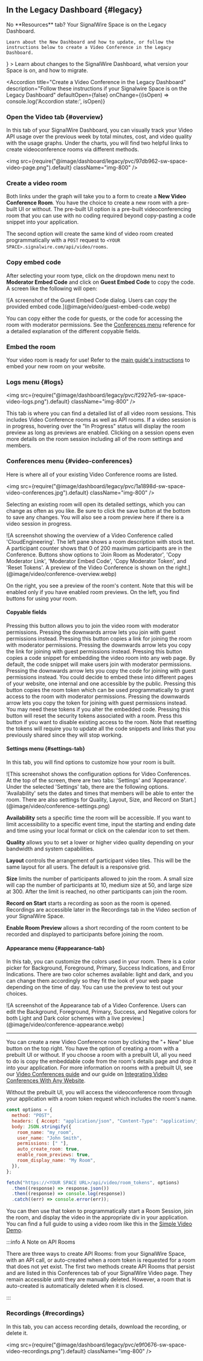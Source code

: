 
## In the Legacy Dashboard {#legacy}

<div className="row">
  
  <div className="col col--6">
    No **Resources** tab? Your SignalWire Space is on the Legacy Dashboard.
    
    Learn about the New Dashboard and how to update, or follow the instructions below to create a Video Conference in the Legacy Dashboard.
  </div>
  
  <div className="col col--6">
    <Card 
      title="The New Dashboard migration" 
      href="/platform/dashboard"
      icon={<MdDashboard />}
    >
      Learn about changes to the SignalWire Dashboard, what version your Space is on, and how to migrate.
    </Card>
  </div>
  
</div>

<AccordionGroup>

<Accordion 
  title="Create a Video Conference in the Legacy Dashboard"
  description="Follow these instructions if your Signalwire Space is on the Legacy Dashboard"
  defaultOpen={false}
  onChange={(isOpen) => console.log('Accordion state:', isOpen)}
>

<Steps>

### Open the Video tab {#overview}

In this tab of your SignalWire Dashboard, you can visually track your Video API usage over the previous week 
by total minutes, cost, and video quality with the usage graphs. 
Under the charts, you will find two helpful links to create videoconference rooms via different methods.

<img src={require("@image/dashboard/legacy/pvc/97db962-sw-space-video-page.png").default} className="img-800" />

### Create a video room

Both links under the graph will take you to a form to create a **New Video Conference Room**. 
You have the choice to create a new room with a pre-built UI or without. 
The pre-built UI option is a pre-built videoconferencing room that you can use 
with no coding required beyond copy-pasting a code snippet into your application. 

The second option will create the same kind of video room created programmatically 
with a `POST` request to `<YOUR SPACE>.signalwire.com/api/video/rooms`. 

### Copy embed code

After selecting your room type, click on the dropdown menu next to
**Moderator Embed Code** and click on **Guest Embed Code** to copy the code. 
A screen like the following will open:

<Frame caption="Guest Embed Code Snippet">
  ![A screenshot of the Guest Embed Code dialog. Users can copy the provided embed code.](@image/video/guest-embed-code.webp)
</Frame>

You can copy either the code for guests, or the code for accessing the room with moderator permissions. 
See the [Conferences menu](#video-conferences) reference for a detailed explanation of the different copyable fields.

### Embed the room

Your video room is ready for use!
Refer to the [main guide's instructions](/video/conference#embed) to embed your new room on your website.

</Steps>

### Logs menu {#logs}

<img src={require("@image/dashboard/legacy/pvc/f2927e5-sw-space-video-logs.png").default} className="img-800" />

This tab is where you can find a detailed list of all video room sessions. This includes Video Conference rooms as well as API rooms. 
If a video session is in progress, hovering over the "In Progress" status will display the room preview as long as previews are enabled. 
Clicking on a session opens even more details on the room session including all of the room settings and members.

### Conferences menu {#video-conferences}

Here is where all of your existing Video Conference rooms are listed. 

<img
  src={require("@image/dashboard/legacy/pvc/1a1898d-sw-space-video-conferences.jpg").default}
  className="img-800"
/>

Selecting an existing room will open its detailed settings, which you can change as often as you like. 
Be sure to click the save button at the bottom to save any changes. 
You will also see a room preview here if there is a video session in progress.

<Frame caption="Overview screen for a Video Conference.">
![A screenshot showing the overview of a Video Conference called 'CloudEngineering'. The left pane shows a room description with stock text. A participant counter shows that 0 of 200 maximum participants are in the Conference. Buttons show options to 'Join Room as Moderator', 'Copy Moderator Link', 'Moderator Embed Code', 'Copy Moderator Token', and 'Reset Tokens'. A preview of the Video Conference is shown on the right.](@image/video/conference-overview.webp)
</Frame>

On the right, you see a preview of the room's content. 
Note that this will be enabled only if you have enabled room previews.
On the left, you find buttons for using your room.

#### Copyable fields

<AccordionGroup>

  <Accordion title="Join Room As Moderator">
    Pressing this button allows you to join the video room with moderator permissions. 
    Pressing the downwards arrow lets you join with guest permissions instead.
  </Accordion>

  <Accordion title="Copy Moderator Link">
    Pressing this button copies a link for joining the room with moderator permissions. 
    Pressing the downwards arrow lets you copy the link for joining with guest permissions instead.
  </Accordion>

  <Accordion title="Moderator Embed Code">
    Pressing this button copies a code snippet for embedding the video room into any web page. 
  By default, the code snippet will make users join with moderator permissions. 
  Pressing the downwards arrow lets you copy the code for joining with guest permissions instead. 
  You could decide to embed these into different pages of your website, one internal and one accessible by the public.
  </Accordion>

  <Accordion title="Copy Moderator Token">
    Pressing this button copies the room token which can be used programmatically to grant access to the room with moderator permissions. 
    Pressing the downwards arrow lets you copy the token for joining with guest permissions instead. 
    You may need these tokens if you alter the embedded code.
  </Accordion>

  <Accordion title="Reset Tokens">
    Pressing this button will reset the security tokens associated with a room. 
    Press this button if you want to disable existing access to the room. 
    Note that resetting the tokens will require you to update all the code snippets and links that you previously shared since they will stop working.
  </Accordion>

</AccordionGroup>

#### Settings menu {#settings-tab}

In this tab, you will find options to customize how your room is built.

<Frame caption="Configuration options for Video Conferences.">
![This screenshot shows the configuration options for Video Conferences. At the top of the screen, there are two tabs: 'Settings' and 'Appearance'. Under the selected 'Settings' tab, there are the following options. 'Availability' sets the dates and times that members will be able to enter the room. There are also settings for Quality, Layout, Size, and Record on Start.](@image/video/conference-settings.png)
</Frame>

**Availability** sets a specific time the room will be accessible. 
If you want to limit accessibility to a specific event time, input the starting and ending date and time using your local format or click on the calendar icon to set them.

**Quality** allows you to set a lower or higher video quality depending on your bandwidth and system capabilities.

**Layout** controls the arrangement of participant video tiles. 
This will be the same layout for all users. 
The default is a responsive grid.

**Size** limits the number of participants allowed to join the room. 
A small size will cap the number of participants at 10, medium size at 50, and large size at 300. 
After the limit is reached, no other participants can join the room.

**Record on Start** starts a recording as soon as the room is opened. 
Recordings are accessible later in the Recordings tab in the Video section of your SignalWire Space.

**Enable Room Preview** allows a short recording of the room content to be recorded and displayed to participants before joining the room.

#### Appearance menu {#appearance-tab}

In this tab, you can customize the colors used in your room. 
There is a color picker for Background, Foreground, Primary, Success Indications, and Error Indications. 
There are two color schemes available: light and dark, and you can change them accordingly so they fit the look of your web page depending on the time of day.
You can use the preview to test out your choices.

<Frame caption="Video Conference Appearance Tab">
  ![A screenshot of the Appearance tab of a Video Conference. Users can edit the Background, Foreground, Primary, Success, and Negative colors for both Light and Dark color schemes with a live preview.](@image/video/conference-appearance.webp)
</Frame>

---

You can create a new Video Conference room by clicking the "+ New" blue button on the top right. 
You have the option of creating a room with a prebuilt UI or without. 
If you choose a room with a prebuilt UI, all you need to do is copy the embeddable code from the room's details page and drop it into your application. 
For more information on rooms with a prebuilt UI, see our [Video Conferences guide](/video/conference) and our guide on 
[Integrating Video Conferences With Any Website](/video/conference).

Without the prebuilt UI, you will access the videoconference room through your application with a room token request which includes the room's name.

```js
const options = {
  method: "POST",
  headers: { Accept: "application/json", "Content-Type": "application/json" },
  body: JSON.stringify({
    room_name: "my_room",
    user_name: "John Smith",
    permissions: [" "],
    auto_create_room: true,
    enable_room_previews: true,
    room_display_name: "My Room",
  }),
};

fetch("https://<YOUR SPACE URL>/api/video/room_tokens", options)
  .then((response) => response.json())
  .then((response) => console.log(response))
  .catch((err) => console.error(err));
```

You can then use that token to programmatically start a Room Session, join the room, and display the video in the appropriate div in your application. 
You can find a full guide to using a video room like this in the [Simple Video Demo](/video/getting-started/simple-video-demo).

:::info A Note on API Rooms

There are three ways to create API Rooms: from your SignalWire Space, with an API call, or auto-created when a room token is requested for a room that does not yet exist. 
The first two methods create API Rooms that persist and are listed in this Conferences tab of your SignalWire Video page. 
They remain accessible until they are manually deleted. 
However, a room that is auto-created is automatically deleted when it is closed.

:::

### Recordings {#recordings}

In this tab, you can access recording details, download the recording, or delete it.

<img
  src={require("@image/dashboard/legacy/pvc/e9f0676-sw-space-video-recordings.png").default}
  className="img-800"
/>

</Accordion>

<UiAccordion />

</AccordionGroup>